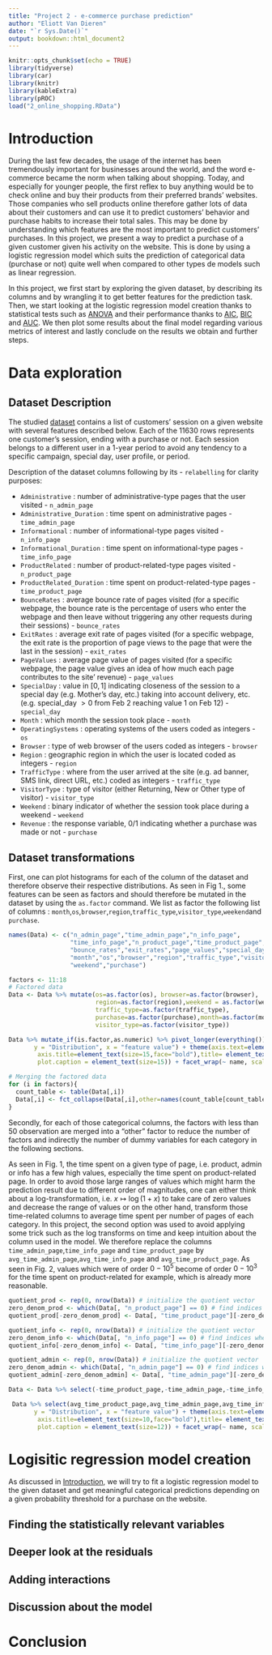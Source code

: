 ```yaml
---
title: "Project 2 - e-commerce purchase prediction"
author: "Eliott Van Dieren"
date: "`r Sys.Date()`"
output: bookdown::html_document2
---
```


```r
knitr::opts_chunk$set(echo = TRUE)
library(tidyverse)
library(car)
library(knitr)
library(kableExtra)
library(pROC)
load("2_online_shopping.RData")
```

# Introduction

During the last few decades, the usage of the internet has been tremendously important for businesses around the world, and the word e-commerce became the norm when talking about shopping. Today, and especially for younger people, the first reflex to buy anything would be to check online and buy their products from their preferred brands' websites. Those companies who sell products online therefore gather lots of data about their customers and can use it to predict customers' behavior and purchase habits to increase their total sales. This may be done by understanding which features are the most important to predict customers' purchases. In this project, we present a way to predict a purchase of a given customer given his activity on the website. This is done by using a logistic regression model which suits the prediction of categorical data (purchase or not) quite well when compared to other types de models such as linear regression.

In this project, we first start by exploring the given dataset, by describing its columns and by wrangling it to get better features for the prediction task. Then, we start looking at the logistic regression model creation thanks to statistical tests such as [ANOVA](https://en.wikipedia.org/wiki/Analysis_of_variance) and their performance thanks to [AIC](https://en.wikipedia.org/wiki/Akaike_information_criterion), [BIC](https://en.wikipedia.org/wiki/Bayesian_information_criterion) and [AUC](https://en.wikipedia.org/wiki/Receiver_operating_characteristic). We then plot some results about the final model regarding various metrics of interest and lastly conclude on the results we obtain and further steps.

# Data exploration

## Dataset Description

The studied [dataset](https://archive.ics.uci.edu/ml/datasets/Online+Shoppers+Purchasing+Intention+Dataset) contains a list of customers' session on a given website with several features described below. Each of the 11630 rows represents one customer's session, ending with a purchase or not. Each session belongs to a different user in a 1-year period to avoid any tendency to a specific campaign, special day, user profile, or period.

Description of the dataset columns following by its - `relabelling` for clarity purposes:

* `Administrative` : number of administrative-type pages that the user visited - `n_admin_page`
* `Administrative_Duration` : time spent on administrative pages - `time_admin_page`
* `Informational` : number of informational-type pages visited - `n_info_page`
* `Informational_Duration` : time spent on informational-type pages - `time_info_page`
* `ProductRelated` : number of product-related-type pages visited - `n_product_page`
* `ProductRelated_Duration` : time spent on product-related-type pages - `time_product_page`
* `BounceRates` : average bounce rate of pages visited (for a specific webpage, the bounce rate is the percentage of users who enter the webpage and then leave without triggering any other requests during their sessions) - `bounce_rates`
* `ExitRates` : average exit rate of pages visited (for a specific webpage, the exit rate is the proportion of page views to the page that were the last in the session) - `exit_rates`
* `PageValues` : average page value of pages visited (for a specific webpage, the page value gives an idea of how much each page contributes to the site’ revenue) - `page_values`
* `SpecialDay` : value in $[0,1]$ indicating closeness of the session to a special day (e.g. Mother’s day, etc.) taking into account delivery, etc. (e.g. special_day $> 0$ from Feb $2$ reaching value $1$ on Feb $12$) - `special_day`
* `Month` : which month the session took place - `month`
* `OperatingSystems` : operating systems of the users coded as integers - `os`
* `Browser` : type of web browser of the users coded as integers - `browser`
* `Region` : geographic region in which the user is located coded as integers - `region`
* `TrafficType` : where from the user arrived at the site (e.g. ad banner, SMS link, direct URL, etc.) coded as integers - `traffic_type`
* `VisitorType` : type of visitor (either Returning, New or Other type of visitor) - `visitor_type`
* `Weekend` : binary indicator of whether the session took place during a weekend - `weekend`
* `Revenue` : the response variable, 0/1 indicating whether a purchase was made or not - `purchase`

## Dataset transformations

First, one can plot histograms for each of the column of the dataset and therefore observe their respective distributions. As seen in Fig $1.$, some features can be seen as factors and should therefore be mutated in the dataset by using the `as.factor` command. We list as factor the following list of columns : `month`,`os`,`browser`,`region`,`traffic_type`,`visitor_type`,`weekend`and `purchase`.
 
```r
names(Data) <- c("n_admin_page","time_admin_page","n_info_page",
                 "time_info_page","n_product_page","time_product_page",
                 "bounce_rates","exit_rates","page_values","special_day",
                 "month","os","browser","region","traffic_type","visitor_type",
                 "weekend","purchase")

factors <- 11:18
# Factored data
Data <- Data %>% mutate(os=as.factor(os), browser=as.factor(browser),
                        region=as.factor(region),weekend = as.factor(weekend),
                        traffic_type=as.factor(traffic_type),
                        purchase=as.factor(purchase),month=as.factor(month),
                        visitor_type=as.factor(visitor_type))

Data %>% mutate_if(is.factor,as.numeric) %>% pivot_longer(everything()) %>% ggplot(aes(value)) + geom_histogram() + labs(title = "Distribution of features", caption="Fig 1 : Distribution of each feature of the dataset",
       y = "Distribution", x = "feature value") + theme(axis.text=element_text(size=13),
        axis.title=element_text(size=15,face="bold"),title= element_text(size=20,face="bold"),
        plot.caption = element_text(size=15)) + facet_wrap(~ name, scales = "free")

# Merging the factored data
for (i in factors){
  count_table <- table(Data[,i])
  Data[,i] <- fct_collapse(Data[,i],other=names(count_table[count_table<50]))
}
```

Secondly, for each of those categorical columns, the factors with less than $50$ observation are merged into a "other" factor to reduce the number of factors and indirectly the number of dummy variables for each category in the following sections. 

As seen in Fig. $1$, the time spent on a given type of page, i.e. product, admin or info has a few high values, especially the time spent on product-related page. In order to avoid those large ranges of values which might harm the prediction result due to different order of magnitudes, one can either think about a log-transformation, i.e. $x \mapsto \log(1+x)$ to take care of zero values and decrease the range of values or on the other hand, transform those time-related columns to average time spent per number of pages of each category. In this project, the second option was used to avoid applying some trick such as the log transforms on time and keep intuition about the column used in the model. We therefore replace the columns `time_admin_page`,`time_info_page` and `time_product_page` by `avg_time_admin_page`,`avg_time_info_page` and `avg_time_product_page`. As seen in Fig. $2$, values which were of order $0-10^5$ become of order $0-10^3$ for the time spent on product-related for example, which is already more reasonable.

```r
quotient_prod <- rep(0, nrow(Data)) # initialize the quotient vector
zero_denom_prod <- which(Data[, "n_product_page"] == 0) # find indices where denominator is 0
quotient_prod[-zero_denom_prod] <- Data[, "time_product_page"][-zero_denom_prod] / Data[, "n_product_page"][-zero_denom_prod]

quotient_info <- rep(0, nrow(Data)) # initialize the quotient vector
zero_denom_info <- which(Data[, "n_info_page"] == 0) # find indices where denominator is 0
quotient_info[-zero_denom_info] <- Data[, "time_info_page"][-zero_denom_info] / Data[, "n_info_page"][-zero_denom_info]

quotient_admin <- rep(0, nrow(Data)) # initialize the quotient vector
zero_denom_admin <- which(Data[, "n_admin_page"] == 0) # find indices where denominator is 0
quotient_admin[-zero_denom_admin] <- Data[, "time_admin_page"][-zero_denom_admin] / Data[, "n_admin_page"][-zero_denom_admin]

Data <- Data %>% select(-time_product_page,-time_admin_page,-time_info_page) %>% mutate(avg_time_product_page = quotient_prod,avg_time_admin_page = quotient_admin,avg_time_info_page = quotient_info)

 Data %>% select(avg_time_product_page,avg_time_admin_page,avg_time_info_page) %>% pivot_longer(everything()) %>% ggplot(aes(value)) + geom_histogram() + labs(title = "Distribution of avg. time features", caption="Fig 2 : Distribution of time features of the dataset",
       y = "Distribution", x = "feature value") + theme(axis.text=element_text(size=12),
        axis.title=element_text(size=10,face="bold"),title= element_text(size=15,face="bold"),
        plot.caption = element_text(size=12)) + facet_wrap(~ name, scales = "free")

```

# Logisitic regression model creation

As discussed in [Introduction], we will try to fit a logistic regression model to the given dataset and get meaningful categorical predictions depending on a given probability threshold for a purchase on the website.

## Finding the statistically relevant variables

## Deeper look at the residuals

## Adding interactions

## Discussion about the model

# Conclusion